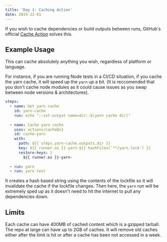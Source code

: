 ```yaml
---
title: 'Day 1: Caching Action'
date: 2019-12-01
---
```


If you wish to cache dependencies or build outputs between runs, GitHub's official [Cache Action](https://github.com/marketplace/actions/cache) solves this.

## Example Usage

This can cache absolutely anything you wish, regardless of platform or language.

For instance, if you are running Node tests in a CI/CD situation, if you cache the yarn cache, it will speed up the `yarn` up a bit. (It is reccomended that you don't cache node modules as it could cause issues as you swap between node versions & architectures).

```yaml
steps:
  - name: Get yarn cache
    id: yarn-cache
    run: echo "::set-output name=dir::$(yarn cache dir)"
  
  - name: Cache yarn cache
    uses: actions/cache@v1
    id: cache-yarn
    with:
      path: ${{ steps.yarn-cache.outputs.dir }}
      key: ${{ runner.os }}-yarn-${{ hashFiles('**/yarn.lock') }}
      restore-keys: |
        ${{ runner.os }}-yarn-
  
  - run: yarn
  - run: yarn test
```

It creates a hash based string using the contents of the lockfile so it will invalidate the cache if the lockfile changes. Then here, the `yarn` run will be extremely sped up as it doesn't need to hit the internet to pull any dependencies down.

## Limits

Each cache can have 400MB of cached content which is a gzipped tarball. The repo at large can have up to 2GB of caches. It will remove old caches either after the limit is hit or after a cache has been not accessed in a week. 
